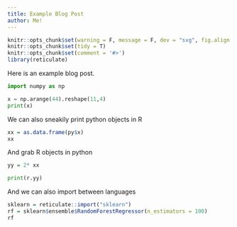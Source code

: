 ```yaml
---
title: Example Blog Post
author: Me!
---
```


```r
knitr::opts_chunk$set(warning = F, message = F, dev = "svg", fig.align = "center", cache = F)
knitr::opts_chunk$set(tidy = T)
knitr::opts_chunk$set(comment = '#>')
library(reticulate)
```

Here is an example blog post.


```python
import numpy as np

x = np.arange(44).reshape(11,4)
print(x)
```

We can also sneakily print python objects in R

```r
xx = as.data.frame(py$x)
xx
```

And grab R objects in python

```r
yy = 2* xx
```

```python
print(r.yy)
```

And we can also import between languages

```r
sklearn = reticulate::import("sklearn")
rf = sklearn$ensemble$RandomForestRegressor(n_estimators = 100)
rf
```
